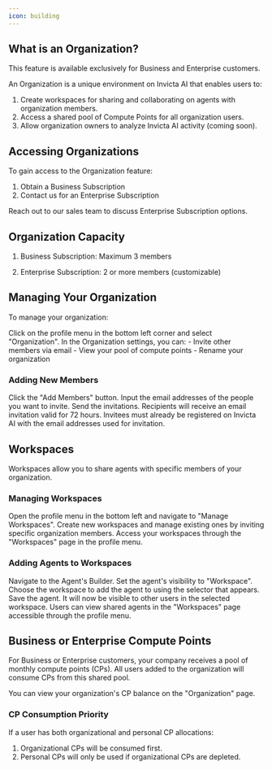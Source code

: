 ```yaml
---
icon: building
---
```


## What is an Organization?

<Info>
  This feature is available exclusively for Business and Enterprise customers.
</Info>

An Organization is a unique environment on Invicta AI that enables users to:

1. Create workspaces for sharing and collaborating on agents with organization members.
2. Access a shared pool of Compute Points for all organization users.
3. Allow organization owners to analyze Invicta AI activity (coming soon).

## Accessing Organizations

To gain access to the Organization feature:

1. Obtain a Business Subscription
2. Contact us for an Enterprise Subscription

<Card title="Get Enterprise Access" icon="building" href="#">
  Reach out to our sales team to discuss Enterprise Subscription options.
</Card>

## Organization Capacity

1. Business Subscription: Maximum 3 members

2. Enterprise Subscription: 2 or more members (customizable)

## Managing Your Organization

To manage your organization:

<Steps>
  <Step title="Access Organization Settings">
    Click on the profile menu in the bottom left corner and select
    "Organization".
  </Step>
  <Step title="Manage Organization">
    In the Organization settings, you can: - Invite other members via email -
    View your pool of compute points - Rename your organization
  </Step>
</Steps>

### Adding New Members

<Steps>
  <Step title="Initiate Invitation">Click the "Add Members" button.</Step>
  <Step title="Enter Email Addresses">
    Input the email addresses of the people you want to invite.
  </Step>
  <Step title="Send Invitations">
    Send the invitations. Recipients will receive an email invitation valid for
    72 hours.
  </Step>
</Steps>

<Warning>
  Invitees must already be registered on Invicta AI with the email addresses
  used for invitation.
</Warning>

## Workspaces

Workspaces allow you to share agents with specific members of your organization.

### Managing Workspaces

<Steps>
  <Step title="Access Workspace Management">
    Open the profile menu in the bottom left and navigate to "Manage
    Workspaces".
  </Step>
  <Step title="Create and Manage Workspaces">
    Create new workspaces and manage existing ones by inviting specific
    organization members.
  </Step>
  <Step title="View Workspaces">
    Access your workspaces through the "Workspaces" page in the profile menu.
  </Step>
</Steps>

### Adding Agents to Workspaces

<Steps>
  <Step title="Open Agent Builder">Navigate to the Agent's Builder.</Step>
  <Step title="Set Visibility">Set the agent's visibility to "Workspace".</Step>
  <Step title="Select Workspace">
    Choose the workspace to add the agent to using the selector that appears.
  </Step>
  <Step title="Save Changes">
    Save the agent. It will now be visible to other users in the selected
    workspace.
  </Step>
</Steps>

<Tip>
  Users can view shared agents in the "Workspaces" page accessible through the
  profile menu.
</Tip>

## Business or Enterprise Compute Points

For Business or Enterprise customers, your company receives a pool of monthly compute points (CPs). All users added to the organization will consume CPs from this shared pool.

<Info>
  You can view your organization's CP balance on the "Organization" page.
</Info>

### CP Consumption Priority

If a user has both organizational and personal CP allocations:

1. Organizational CPs will be consumed first.
2. Personal CPs will only be used if organizational CPs are depleted.